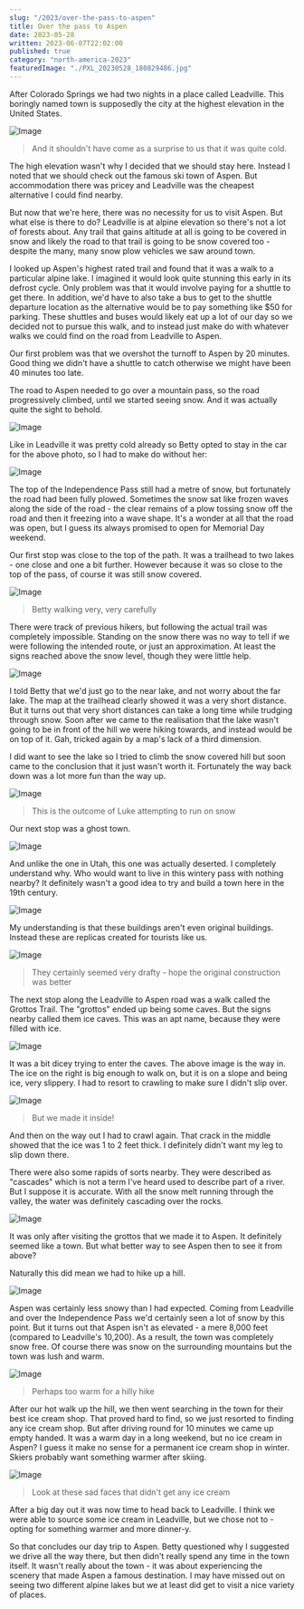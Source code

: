 ```yaml
---
slug: "/2023/over-the-pass-to-aspen"
title: Over the pass to Aspen
date: 2023-05-28
written: 2023-06-07T22:02:00
published: true
category: "north-america-2023"
featuredImage: "./PXL_20230528_180829486.jpg"
---
```


After Colorado Springs we had two nights in a place called Leadville.  This boringly named town is supposedly the city at the highest elevation in the United States.

![Image](PXL_20230529_160602462.jpg)

> And it shouldn't have come as a surprise to us that it was quite cold.

The high elevation wasn't why I decided that we should stay here.  Instead I noted that we should check out the famous ski town of Aspen.  But accommodation there was pricey and Leadville was the cheapest alternative I could find nearby.

But now that we're here, there was no necessity for us to visit Aspen.  But what else is there to do?  Leadville is at alpine elevation so there's not a lot of forests about.  Any trail that gains altitude at all is going to be covered in snow and likely the road to that trail is going to be snow covered too - despite the many, many snow plow vehicles we saw around town.

I looked up Aspen's highest rated trail and found that it was a walk to a particular alpine lake.  I imagined it would look quite stunning this early in its defrost cycle.  Only problem was that it would involve paying for a shuttle to get there.  In addition, we'd have to also take a bus to get to the shuttle departure location as the alternative would be to pay something like $50 for parking.  These shuttles and buses would likely eat up a lot of our day so we decided not to pursue this walk, and to instead just make do with whatever walks we could find on the road from Leadville to Aspen.

Our first problem was that we overshot the turnoff to Aspen by 20 minutes.  Good thing we didn't have a shuttle to catch otherwise we might have been 40 minutes too late.

The road to Aspen needed to go over a mountain pass, so the road progressively climbed, until we started seeing snow.  And it was actually quite the sight to behold.

![Image](PXL_20230528_180829486.jpg)

Like in Leadville it was pretty cold already so Betty opted to stay in the car for the above photo, so I had to make do without her:

![Image](PXL_20230528_180837281.jpg)

The top of the Independence Pass still had a metre of snow, but fortunately the road had been fully plowed.  Sometimes the snow sat like frozen waves along the side of the road - the clear remains of a plow tossing snow off the road and then it freezing into a wave shape.  It's a wonder at all that the road was open, but I guess its always promised to open for Memorial Day weekend.

Our first stop was close to the top of the path.  It was a trailhead to two lakes - one close and one a bit further.  However because it was so close to the top of the pass, of course it was still snow covered.

![Image](PXL_20230528_182841153.jpg)

> Betty walking very, very carefully

There were track of previous hikers, but following the actual trail was completely impossible.  Standing on the snow there was no way to tell if we were following the intended route, or just an approximation.  At least the signs reached above the snow level, though they were little help.

![Image](PXL_20230528_183434512.jpg)

I told Betty that we'd just go to the near lake, and not worry about the far lake.  The map at the trailhead clearly showed it was a very short distance.  But it turns out that very short distances can take a long time while trudging through snow.  Soon after we came to the realisation that the lake wasn't going to be in front of the hill we were hiking towards, and instead would be on top of it.  Gah, tricked again by a map's lack of a third dimension.

I did want to see the lake so I tried to climb the snow covered hill but soon came to the conclusion that it just wasn't worth it.  Fortunately the way back down was a lot more fun than the way up.

![Image](PXL_20230528_190128589.jpg)

> This is the outcome of Luke attempting to run on snow

Our next stop was a ghost town.

![Image](PXL_20230528_191928980.jpg)

And unlike the one in Utah, this one was actually deserted.  I completely understand why.  Who would want to live in this wintery pass with nothing nearby?  It definitely wasn't a good idea to try and build a town here in the 19th century.

![Image](PXL_20230528_193505972.jpg)

My understanding is that these buildings aren't even original buildings.  Instead these are replicas created for tourists like us.

![Image](PXL_20230528_192804160.jpg)

> They certainly seemed very drafty - hope the original construction was better

The next stop along the Leadville to Aspen road was a walk called the Grottos Trail.  The "grottos" ended up being some caves.  But the signs nearby called them ice caves.  This was an apt name, because they were filled with ice.

![Image](PXL_20230528_203026298.jpg)

It was a bit dicey trying to enter the caves.  The above image is the way in.  The ice on the right is big enough to walk on, but it is on a slope and being ice, very slippery.  I had to resort to crawling to make sure I didn't slip over.

![Image](PXL_20230528_203642677.jpg)

> But we made it inside!

And then on the way out I had to crawl again.  That crack in the middle showed that the ice was 1 to 2 feet thick.  I definitely didn't want my leg to slip down there.

There were also some rapids of sorts nearby.  They were described as "cascades" which is not a term I've heard used to describe part of a river.  But I suppose it is accurate.  With all the snow melt running through the valley, the water was definitely cascading over the rocks.

![Image](PXL_20230528_204606880.jpg)

It was only after visiting the grottos that we made it to Aspen.  It definitely seemed like a town.  But what better way to see Aspen then to see it from above?

Naturally this did mean we had to hike up a hill.

![Image](PXL_20230528_215034827.jpg)

Aspen was certainly less snowy than I had expected.  Coming from Leadville and over the Independence Pass we'd certainly seen a lot of snow by this point.  But it turns out that Aspen isn't as elevated - a mere 8,000 feet (compared to Leadville's 10,200).  As a result, the town was completely snow free.  Of course there was snow on the surrounding mountains but the town was lush and warm.

![Image](PXL_20230528_215435386.jpg)

> Perhaps too warm for a hilly hike

After our hot walk up the hill, we then went searching in the town for their best ice cream shop.  That proved hard to find, so we just resorted to finding any ice cream shop.  But after driving round for 10 minutes we came up empty handed.  It was a warm day in a long weekend, but no ice cream in Aspen?  I guess it make no sense for a permanent ice cream shop in winter.  Skiers probably want something warmer after skiing.

![Image](PXL_20230528_220953217.jpg)

> Look at these sad faces that didn't get any ice cream

After a big day out it was now time to head back to Leadville.  I think we were able to source some ice cream in Leadville, but we chose not to - opting for something warmer and more dinner-y.

So that concludes our day trip to Aspen.  Betty questioned why I suggested we drive all the way there, but then didn't really spend any time in the town itself.  It wasn't really about the town - it was about experiencing the scenery that made Aspen a famous destination.  I may have missed out on seeing two different alpine lakes but we at least did get to visit a nice variety of places.